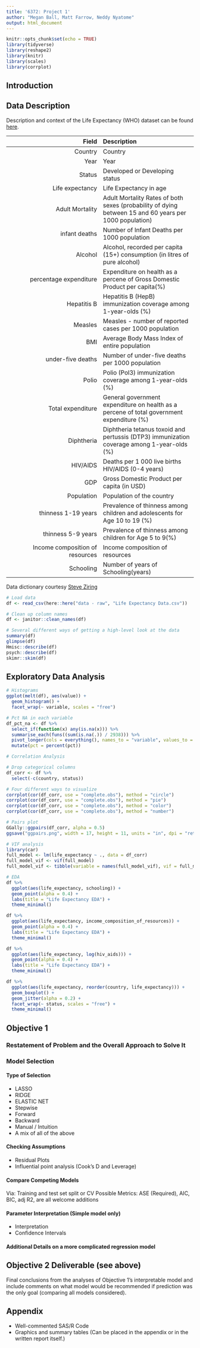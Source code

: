```yaml
---
title: '6372: Project 1'
author: "Megan Ball, Matt Farrow, Neddy Nyatome"
output: html_document
---
```


```r
knitr::opts_chunk$set(echo = TRUE)
library(tidyverse)
library(reshape2)
library(knitr)
library(scales)
library(corrplot)
```

## Introduction

## Data Description

Description and context of the Life Expectancy (WHO) dataset can be found [here](https://www.kaggle.com/kumarajarshi/life-expectancy-who).

|Field|Description|
|---:|:---|
|Country|Country|
|Year|Year|
|Status|Developed or Developing status|
|Life expectancy|Life Expectancy in age|
|Adult Mortality|Adult Mortality Rates of both sexes (probability of dying between 15 and 60 years per 1000 population)|
|infant deaths|Number of Infant Deaths per 1000 population|
|Alcohol|Alcohol, recorded per capita (15+) consumption (in litres of pure alcohol)|
|percentage expenditure|Expenditure on health as a percene of Gross Domestic Product per capita(%)|
|Hepatitis B|Hepatitis B (HepB) immunization coverage among 1-year-olds (%)|
|Measles|Measles - number of reported cases per 1000 population|
|BMI|Average Body Mass Index of entire population|
|under-five deaths|Number of under-five deaths per 1000 population|
|Polio|Polio (Pol3) immunization coverage among 1-year-olds (%)|
|Total expenditure|General government expenditure on health as a percene of total government expenditure (%)|
|Diphtheria|Diphtheria tetanus toxoid and pertussis (DTP3) immunization coverage among 1-year-olds (%)|
|HIV/AIDS|Deaths per 1 000 live births HIV/AIDS (0-4 years)|
|GDP|Gross Domestic Product per capita (in USD)|
|Population|Population of the country|
|thinness 1-19 years|Prevalence of thinness among children and adolescents for Age 10 to 19 (%)|
|thinness 5-9 years|Prevalence of thinness among children for Age 5 to 9(%)|
|Income composition of resources|Income composition of resources|
|Schooling|Number of years of Schooling(years)|

Data dictionary courtesy [Steve Ziring](https://www.kaggle.com/steveziring)

```r
# Load data
df <- read_csv(here::here("data - raw", "Life Expectancy Data.csv"))

# Clean up column names
df <- janitor::clean_names(df)

# Several different ways of getting a high-level look at the data
summary(df)
glimpse(df)
Hmisc::describe(df)
psych::describe(df)
skimr::skim(df)
```

## Exploratory Data Analysis

```r
# Histograms
ggplot(melt(df), aes(value)) +
  geom_histogram() +
  facet_wrap(~ variable, scales = "free")

# Pct NA in each variable
df_pct_na <- df %>% 
  select_if(function(x) any(is.na(x))) %>% 
  summarise_each(funs((sum(is.na(.)) / 2938))) %>% 
  pivot_longer(cols = everything(), names_to = "variable", values_to = "pct") %>% 
  mutate(pct = percent(pct))
```

```r
# Correlation Analysis

# Drop categorical columns
df_corr <- df %>% 
  select(-c(country, status))

# Four different ways to visualize
corrplot(cor(df_corr, use = "complete.obs"), method = "circle")
corrplot(cor(df_corr, use = "complete.obs"), method = "pie")
corrplot(cor(df_corr, use = "complete.obs"), method = "color")
corrplot(cor(df_corr, use = "complete.obs"), method = "number")

# Pairs plot
GGally::ggpairs(df_corr, alpha = 0.5)
ggsave("ggpairs.png", width = 17, height = 11, units = "in", dpi = "retina")
```

```r
# VIF analysis
library(car)
full_model <- lm(life_expectancy ~ ., data = df_corr)
full_model_vif <- vif(full_model)
full_model_vif <- tibble(variable = names(full_model_vif), vif = full_model_vif)
```


```r
# EDA
df %>% 
  ggplot(aes(life_expectancy, schooling)) +
  geom_point(alpha = 0.4) +
  labs(title = "Life Expectancy EDA") +
  theme_minimal()

df %>% 
  ggplot(aes(life_expectancy, income_composition_of_resources)) +
  geom_point(alpha = 0.4) +
  labs(title = "Life Expectancy EDA") +
  theme_minimal()

df %>% 
  ggplot(aes(life_expectancy, log(hiv_aids))) +
  geom_point(alpha = 0.4) +
  labs(title = "Life Expectancy EDA") +
  theme_minimal()

df %>% 
  ggplot(aes(life_expectancy, reorder(country, life_expectancy))) +
  geom_boxplot() +
  geom_jitter(alpha = 0.2) +
  facet_wrap(~ status, scales = "free") +
  theme_minimal()
```



## Objective 1

### Restatement of Problem and the Overall Approach to Solve It

### Model Selection

#### Type of Selection

- LASSO
- RIDGE
- ELASTIC NET
- Stepwise
- Forward
- Backward
- Manual / Intuition
- A mix of all of the above

#### Checking Assumptions

- Residual Plots
- Influential point analysis (Cook’s D and Leverage)

#### Compare Competing Models

Via:  Training and test set split or CV
Possible Metrics: ASE (Required), AIC, BIC, adj R2, are all welcome additions
	
#### Parameter Interpretation (Simple model only)

- Interpretation 
- Confidence Intervals

#### Additional Details on a more complicated regression model 

## Objective 2 Deliverable (see above)
	
Final conclusions from the analyses of Objective 1’s interpretable model and include comments on what model would be recommended if prediction was the only goal (comparing all models considered).  

## Appendix 

- Well-commented SAS/R Code
- Graphics and summary tables (Can be placed in the appendix or in the written report itself.)
